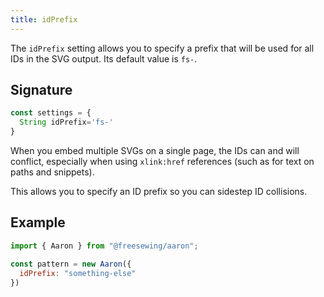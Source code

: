 ```yaml
---
title: idPrefix
---
```


The `idPrefix` setting allows you to specify a prefix that will be used
for all IDs in the SVG output. Its default value is `fs-`.

## Signature

```js
const settings = {
  String idPrefix='fs-'
}
```

When you embed multiple SVGs on a single page, the IDs can and will conflict,
especially when using `xlink:href` references (such as for text on paths and
snippets).

This allows you to specify an ID prefix so you can sidestep ID collisions.

## Example

```js
import { Aaron } from "@freesewing/aaron";

const pattern = new Aaron({
  idPrefix: "something-else"
})
```
